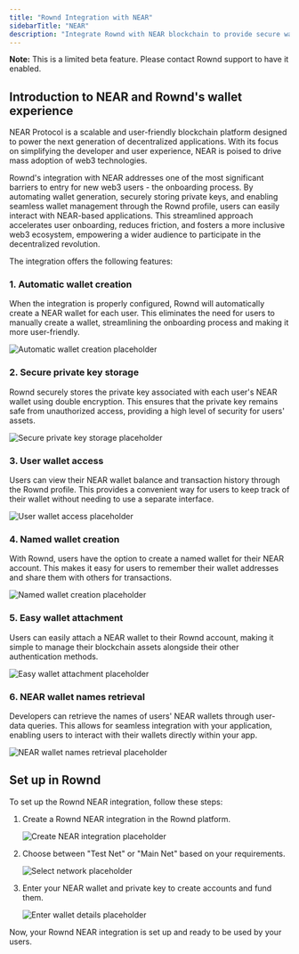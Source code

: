 ```yaml
---
title: "Rownd Integration with NEAR"
sidebarTitle: "NEAR"
description: "Integrate Rownd with NEAR blockchain to provide secure wallet management and user-friendly wallet interactions for your users."
---
```


**Note:** This is a limited beta feature.  Please contact Rownd support to have it enabled.  

## Introduction to NEAR and Rownd's wallet experience

NEAR Protocol is a scalable and user-friendly blockchain platform designed to power the next generation of decentralized applications. With its focus on simplifying the developer and user experience, NEAR is poised to drive mass adoption of web3 technologies. 

Rownd's integration with NEAR addresses one of the most significant barriers to entry for new web3 users - the onboarding process. By automating wallet generation, securely storing private keys, and enabling seamless wallet management through the Rownd profile, users can easily interact with NEAR-based applications. This streamlined approach accelerates user onboarding, reduces friction, and fosters a more inclusive web3 ecosystem, empowering a wider audience to participate in the decentralized revolution.

 The integration offers the following features:

### 1. Automatic wallet creation

When the integration is properly configured, Rownd will automatically create a NEAR wallet for each user. This eliminates the need for users to manually create a wallet, streamlining the onboarding process and making it more user-friendly.  

![Automatic wallet creation placeholder](/images/automatic-wallet-creation-placeholder.png)

### 2. Secure private key storage

Rownd securely stores the private key associated with each user's NEAR wallet using double encryption. This ensures that the private key remains safe from unauthorized access, providing a high level of security for users' assets.

![Secure private key storage placeholder](/images/secure-private-key-storage-placeholder.png)

### 3. User wallet access

Users can view their NEAR wallet balance and transaction history through the Rownd profile. This provides a convenient way for users to keep track of their wallet without needing to use a separate interface.

![User wallet access placeholder](/images/user-wallet-access-placeholder.png)

### 4. Named wallet creation

With Rownd, users have the option to create a named wallet for their NEAR account. This makes it easy for users to remember their wallet addresses and share them with others for transactions.

![Named wallet creation placeholder](/images/named-wallet-creation-placeholder.png)

### 5. Easy wallet attachment

Users can easily attach a NEAR wallet to their Rownd account, making it simple to manage their blockchain assets alongside their other authentication methods.

![Easy wallet attachment placeholder](/images/easy-wallet-attachment-placeholder.png)

### 6. NEAR wallet names retrieval

Developers can retrieve the names of users' NEAR wallets through user-data queries. This allows for seamless integration with your application, enabling users to interact with their wallets directly within your app.

![NEAR wallet names retrieval placeholder](/images/near-wallet-names-retrieval-placeholder.png)

## Set up in Rownd

To set up the Rownd NEAR integration, follow these steps:

1. Create a Rownd NEAR integration in the Rownd platform.

   ![Create NEAR integration placeholder](/images/create-near-integration-placeholder.png)

2. Choose between "Test Net" or "Main Net" based on your requirements.

   ![Select network placeholder](/images/select-network-placeholder.png)

3. Enter your NEAR wallet and private key to create accounts and fund them.

   ![Enter wallet details placeholder](/images/enter-wallet-details-placeholder.png)

Now, your Rownd NEAR integration is set up and ready to be used by your users.

